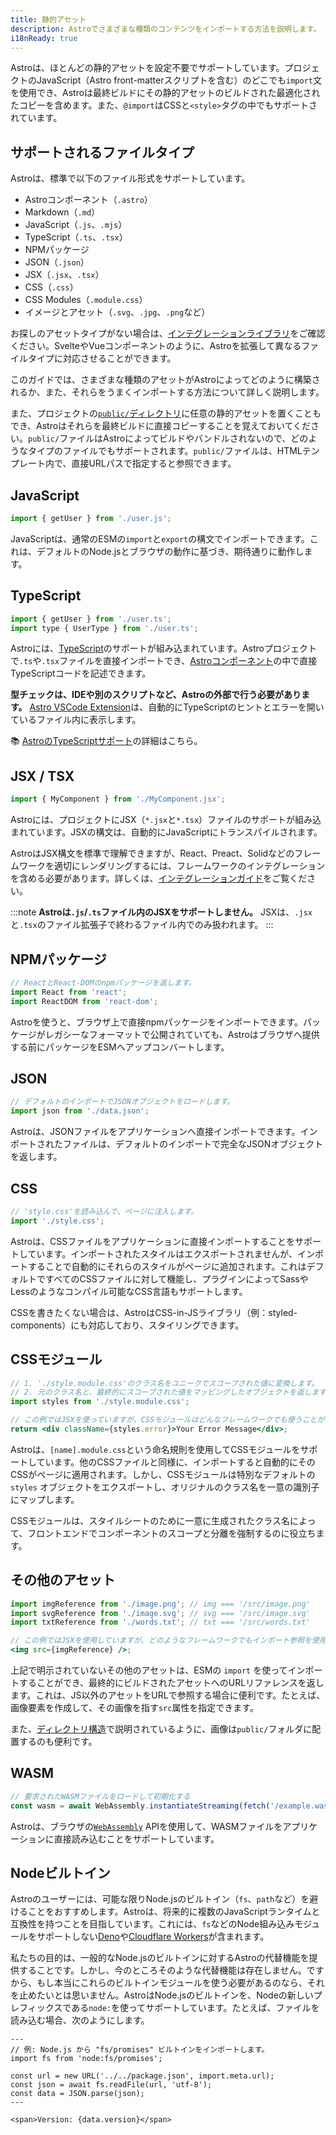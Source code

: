 ```yaml
---
title: 静的アセット
description: Astroでさまざまな種類のコンテンツをインポートする方法を説明します。
i18nReady: true
---
```


Astroは、ほとんどの静的アセットを設定不要でサポートしています。プロジェクトのJavaScript（Astro front-matterスクリプトを含む）のどこでも`import`文を使用でき、Astroは最終ビルドにその静的アセットのビルドされた最適化されたコピーを含めます。また、`@import`はCSSと`<style>`タグの中でもサポートされています。


## サポートされるファイルタイプ

Astroは、標準で以下のファイル形式をサポートしています。

- Astroコンポーネント（`.astro`）
- Markdown（`.md`）
- JavaScript（`.js`、`.mjs`）
- TypeScript（`.ts`、`.tsx`）
- NPMパッケージ
- JSON（`.json`）
- JSX（`.jsx`、`.tsx`）
- CSS（`.css`）
- CSS Modules（`.module.css`）
- イメージとアセット（`.svg`、`.jpg`、`.png`など）

お探しのアセットタイプがない場合は、[インテグレーションライブラリ](https://astro.build/integrations/)をご確認ください。SvelteやVueコンポーネントのように、Astroを拡張して異なるファイルタイプに対応させることができます。

このガイドでは、さまざまな種類のアセットがAstroによってどのように構築されるか、また、それらをうまくインポートする方法について詳しく説明します。

また、プロジェクトの[`public/`ディレクトリ](/ja/core-concepts/project-structure/#public)に任意の静的アセットを置くこともでき、Astroはそれらを最終ビルドに直接コピーすることを覚えておいてください。`public/`ファイルはAstroによってビルドやバンドルされないので、どのようなタイプのファイルでもサポートされます。`public/`ファイルは、HTMLテンプレート内で、直接URLパスで指定すると参照できます。


## JavaScript

```js
import { getUser } from './user.js';
```

JavaScriptは、通常のESMの`import`と`export`の構文でインポートできます。これは、デフォルトのNode.jsとブラウザの動作に基づき、期待通りに動作します。


## TypeScript

```js
import { getUser } from './user.ts';
import type { UserType } from './user.ts';
```

Astroには、[TypeScript](https://www.typescriptlang.org/)のサポートが組み込まれています。Astroプロジェクトで`.ts`や`.tsx`ファイルを直接インポートでき、[Astroコンポーネント](/ja/core-concepts/astro-components/#コンポーネントスクリプト)の中で直接TypeScriptコードを記述できます。

**型チェックは、IDEや別のスクリプトなど、Astroの外部で行う必要があります。** [Astro VSCode Extension](/ja/editor-setup/)は、自動的にTypeScriptのヒントとエラーを開いているファイル内に表示します。

📚 [AstroのTypeScriptサポート](/ja/guides/typescript/)の詳細はこちら。


## JSX / TSX

```js
import { MyComponent } from './MyComponent.jsx';
```

Astroには、プロジェクトにJSX（`*.jsx`と`*.tsx`）ファイルのサポートが組み込まれています。JSXの構文は、自動的にJavaScriptにトランスパイルされます。

AstroはJSX構文を標準で理解できますが、React、Preact、Solidなどのフレームワークを適切にレンダリングするには、フレームワークのインテグレーションを含める必要があります。詳しくは、[インテグレーションガイド](/ja/guides/integrations-guide/)をご覧ください。

:::note
**Astroは`.js`/`.ts`ファイル内のJSXをサポートしません。** JSXは、`.jsx`と`.tsx`のファイル拡張子で終わるファイル内でのみ扱われます。
:::


## NPMパッケージ

```js
// ReactとReact-DOMのnpmパッケージを返します。
import React from 'react';
import ReactDOM from 'react-dom';
```

Astroを使うと、ブラウザ上で直接npmパッケージをインポートできます。パッケージがレガシーなフォーマットで公開されていても、Astroはブラウザへ提供する前にパッケージをESMへアップコンバートします。


## JSON

```js
// デフォルトのインポートでJSONオブジェクトをロードします。
import json from './data.json';
```

Astroは、JSONファイルをアプリケーションへ直接インポートできます。インポートされたファイルは、デフォルトのインポートで完全なJSONオブジェクトを返します。


## CSS

```js
// 'style.css'を読み込んで、ページに注入します。
import './style.css';
```

Astroは、CSSファイルをアプリケーションに直接インポートすることをサポートしています。インポートされたスタイルはエクスポートされませんが、インポートすることで自動的にそれらのスタイルがページに追加されます。これはデフォルトですべてのCSSファイルに対して機能し、プラグインによってSassやLessのようなコンパイル可能なCSS言語もサポートします。

CSSを書きたくない場合は、AstroはCSS-in-JSライブラリ（例：styled-components）にも対応しており、スタイリングできます。


## CSSモジュール

```jsx
// 1. './style.module.css'のクラス名をユニークでスコープされた値に変換します。
// 2. 元のクラス名と、最終的にスコープされた値をマッピングしたオブジェクトを返します。
import styles from './style.module.css';

// この例ではJSXを使っていますが、CSSモジュールはどんなフレームワークでも使うことができます。
return <div className={styles.error}>Your Error Message</div>;
```

Astroは、`[name].module.css`という命名規則を使用してCSSモジュールをサポートしています。他のCSSファイルと同様に、インポートすると自動的にそのCSSがページに適用されます。しかし、CSSモジュールは特別なデフォルトの `styles` オブジェクトをエクスポートし、オリジナルのクラス名を一意の識別子にマップします。

CSSモジュールは、スタイルシートのために一意に生成されたクラス名によって、フロントエンドでコンポーネントのスコープと分離を強制するのに役立ちます。


## その他のアセット

```jsx
import imgReference from './image.png'; // img === '/src/image.png'
import svgReference from './image.svg'; // svg === '/src/image.svg'
import txtReference from './words.txt'; // txt === '/src/words.txt'

// この例ではJSXを使用していますが、どのようなフレームワークでもインポート参照を使用できます。
<img src={imgReference} />;
```

上記で明示されていないその他のアセットは、ESMの `import` を使ってインポートすることができ、最終的にビルドされたアセットへのURLリファレンスを返します。これは、JS以外のアセットをURLで参照する場合に便利です。たとえば、画像要素を作成して、その画像を指す`src`属性を指定できます。

また、[ディレクトリ構造](/ja/core-concepts/project-structure/#public)で説明されているように、画像は`public/`フォルダに配置するのも便利です。


## WASM

```js
// 要求されたWASMファイルをロードして初期化する
const wasm = await WebAssembly.instantiateStreaming(fetch('/example.wasm'));
```

Astroは、ブラウザの[`WebAssembly`](https://developer.mozilla.org/ja/docs/Web/JavaScript/Reference/Global_Objects/WebAssembly) APIを使用して、WASMファイルをアプリケーションに直接読み込むことをサポートしています。


## Nodeビルトイン

Astroのユーザーには、可能な限りNode.jsのビルトイン（`fs`、`path`など）を避けることをおすすめします。Astroは、将来的に複数のJavaScriptランタイムと互換性を持つことを目指しています。これには、`fs`などのNode組み込みモジュールをサポートしない[Deno](https://deno.land/)や[Cloudflare Workers](https://workers.cloudflare.com/)が含まれます。

私たちの目的は、一般的なNode.jsのビルトインに対するAstroの代替機能を提供することです。しかし、今のところそのような代替機能は存在しません。ですから、もし本当にこれらのビルトインモジュールを使う必要があるのなら、それを止めたいとは思いません。AstroはNode.jsのビルトインを、Nodeの新しいプレフィックスである`node:`を使ってサポートしています。たとえば、ファイルを読み込む場合、次のようにします。

```astro
---
// 例: Node.js から "fs/promises" ビルトインをインポートします。
import fs from 'node:fs/promises';

const url = new URL('../../package.json', import.meta.url);
const json = await fs.readFile(url, 'utf-8');
const data = JSON.parse(json);
---

<span>Version: {data.version}</span>
```

